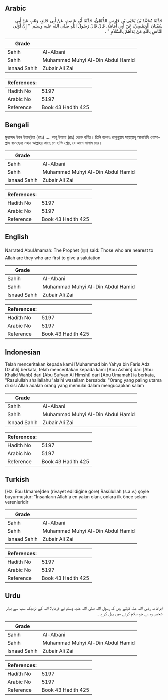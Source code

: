 ## Arabic


<div dir="rtl" lang="ar" style={{fontSize:'larger',backgroundColor:'#f8f9fa',padding:20}}>
حَدَّثَنَا مُحَمَّدُ بْنُ يَحْيَى بْنِ فَارِسٍ الذُّهْلِيُّ، حَدَّثَنَا أَبُو عَاصِمٍ، عَنْ أَبِي خَالِدٍ، وَهْبٍ عَنْ أَبِي سُفْيَانَ الْحِمْصِيِّ، عَنْ أَبِي أُمَامَةَ، قَالَ قَالَ رَسُولُ اللَّهِ صلى الله عليه وسلم ‏ "‏ إِنَّ أَوْلَى النَّاسِ بِاللَّهِ مَنْ بَدَأَهُمْ بِالسَّلاَمِ ‏"‏ ‏.‏
</div>
<div style={{backgroundColor:'#f8f9fa',padding:20, marginBottom: 10}}><table> <thead> <tr> <th>Grade</th> <th></th> </tr> </thead> <tbody> <tr><td>Sahih</td><td>Al-Albani</td></tr><tr><td>Sahih</td><td>Muhammad Muhyi Al-Din Abdul Hamid</td></tr><tr><td>Isnaad Sahih</td><td>Zubair Ali Zai</td></tr></tbody></table><table> <thead> <tr> <th>References:</th> <th></th> </tr> </thead> <tbody><tr><td>Hadith No</td><td>5197</td></tr><tr><td>Arabic No</td><td>5197</td></tr><tr><td>Reference</td><td>Book 43 Hadith 425</td></tr></tbody></table></div>

## Bengali


<div dir="ltr" lang="bn" style={{fontSize:'larger',backgroundColor:'#f8f9fa',padding:20}}>
মুহাম্মদ ইবন ইয়াহ্‌ইয়া (রহঃ) .... আবূ উমামা (রাঃ) থেকে বর্ণিত। তিনি বলেনঃ রাসূলুল্লাহ সাল্লাল্লাহু আলাইহি ওয়াসাল্লাম বলেছেনঃ মহান আল্লাহ্‌র কাছে সে ব্যক্তি শ্রেয়, যে আগে সালাম দেয়।
</div>
<div style={{backgroundColor:'#f8f9fa',padding:20, marginBottom: 10}}><table> <thead> <tr> <th>Grade</th> <th></th> </tr> </thead> <tbody> <tr><td>Sahih</td><td>Al-Albani</td></tr><tr><td>Sahih</td><td>Muhammad Muhyi Al-Din Abdul Hamid</td></tr><tr><td>Isnaad Sahih</td><td>Zubair Ali Zai</td></tr></tbody></table><table> <thead> <tr> <th>References:</th> <th></th> </tr> </thead> <tbody><tr><td>Hadith No</td><td>5197</td></tr><tr><td>Arabic No</td><td>5197</td></tr><tr><td>Reference</td><td>Book 43 Hadith 425</td></tr></tbody></table></div>

## English


<div dir="ltr" lang="en" style={{fontSize:'larger',backgroundColor:'#f8f9fa',padding:20}}>
Narrated AbuUmamah: The Prophet (ﷺ) said: Those who are nearest to Allah are they who are first to give a salutation
</div>
<div style={{backgroundColor:'#f8f9fa',padding:20, marginBottom: 10}}><table> <thead> <tr> <th>Grade</th> <th></th> </tr> </thead> <tbody> <tr><td>Sahih</td><td>Al-Albani</td></tr><tr><td>Sahih</td><td>Muhammad Muhyi Al-Din Abdul Hamid</td></tr><tr><td>Isnaad Sahih</td><td>Zubair Ali Zai</td></tr></tbody></table><table> <thead> <tr> <th>References:</th> <th></th> </tr> </thead> <tbody><tr><td>Hadith No</td><td>5197</td></tr><tr><td>Arabic No</td><td>5197</td></tr><tr><td>Reference</td><td>Book 43 Hadith 425</td></tr></tbody></table></div>

## Indonesian


<div dir="ltr" lang="id" style={{fontSize:'larger',backgroundColor:'#f8f9fa',padding:20}}>
Telah menceritakan kepada kami [Muhammad bin Yahya bin Faris Adz Dzuhli] berkata, telah menceritakan kepada kami [Abu Ashim] dari [Abu Khalid Wahb] dari [Abu Sufyan Al Himshi] dari [Abu Umamah] ia berkata, "Rasulullah shallallahu 'alaihi wasallam bersabda: "Orang yang paling utama di sisi Allah adalah orang yang memulai dalam mengucapkan salam
</div>
<div style={{backgroundColor:'#f8f9fa',padding:20, marginBottom: 10}}><table> <thead> <tr> <th>Grade</th> <th></th> </tr> </thead> <tbody> <tr><td>Sahih</td><td>Al-Albani</td></tr><tr><td>Sahih</td><td>Muhammad Muhyi Al-Din Abdul Hamid</td></tr><tr><td>Isnaad Sahih</td><td>Zubair Ali Zai</td></tr></tbody></table><table> <thead> <tr> <th>References:</th> <th></th> </tr> </thead> <tbody><tr><td>Hadith No</td><td>5197</td></tr><tr><td>Arabic No</td><td>5197</td></tr><tr><td>Reference</td><td>Book 43 Hadith 425</td></tr></tbody></table></div>

## Turkish


<div dir="ltr" lang="tr" style={{fontSize:'larger',backgroundColor:'#f8f9fa',padding:20}}>
[Hz. Ebu Umame]den (rivayet edildiğine göre) Rasülullah (s.a.v.) şöyle buyurmuştur: "İnsanların Allah'a en yakın olanı, onlara ilk önce selam verenleridir
</div>
<div style={{backgroundColor:'#f8f9fa',padding:20, marginBottom: 10}}><table> <thead> <tr> <th>Grade</th> <th></th> </tr> </thead> <tbody> <tr><td>Sahih</td><td>Al-Albani</td></tr><tr><td>Sahih</td><td>Muhammad Muhyi Al-Din Abdul Hamid</td></tr><tr><td>Isnaad Sahih</td><td>Zubair Ali Zai</td></tr></tbody></table><table> <thead> <tr> <th>References:</th> <th></th> </tr> </thead> <tbody><tr><td>Hadith No</td><td>5197</td></tr><tr><td>Arabic No</td><td>5197</td></tr><tr><td>Reference</td><td>Book 43 Hadith 425</td></tr></tbody></table></div>

## Urdu


<div dir="rtl" lang="ur" style={{fontSize:'larger',backgroundColor:'#f8f9fa',padding:20}}>
ابوامامہ رضی اللہ عنہ کہتے ہیں کہ رسول اللہ صلی اللہ علیہ وسلم نے فرمایا: اللہ کے نزدیک سب سے بہتر شخص وہ ہے جو سلام کرنے میں پہل کرے ۔
</div>
<div style={{backgroundColor:'#f8f9fa',padding:20, marginBottom: 10}}><table> <thead> <tr> <th>Grade</th> <th></th> </tr> </thead> <tbody> <tr><td>Sahih</td><td>Al-Albani</td></tr><tr><td>Sahih</td><td>Muhammad Muhyi Al-Din Abdul Hamid</td></tr><tr><td>Isnaad Sahih</td><td>Zubair Ali Zai</td></tr></tbody></table><table> <thead> <tr> <th>References:</th> <th></th> </tr> </thead> <tbody><tr><td>Hadith No</td><td>5197</td></tr><tr><td>Arabic No</td><td>5197</td></tr><tr><td>Reference</td><td>Book 43 Hadith 425</td></tr></tbody></table></div>